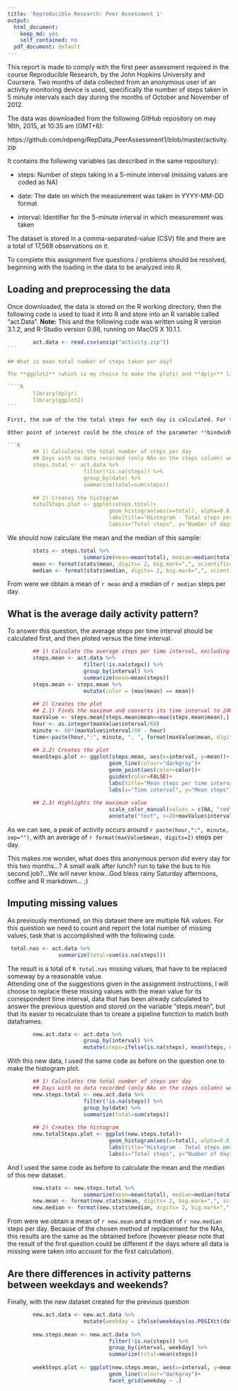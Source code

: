 ```yaml
---
title: 'Reproducible Research: Peer Assessment 1'
output:
  html_document:
    keep_md: yes
    self_contained: no
  pdf_document: default
---
```


This report is made to comply with the first peer assessment required in the course Reproducible Research, by the John Hopkins University and Coursera. Two months of data collected from an anonymous user of an activity monitoring device is used, specifically the number of steps taken in 5 minute intervals each day during the months of October and November of 2012.

The data was downloaded from the following GitHub repository on may 16th, 2015, at 10:35 am (GMT+6):

https://github.com/rdpeng/RepData_PeerAssessment1/blob/master/activity.zip

It contains the following variables (as described in the same repository):

- steps: Number of steps taking in a 5-minute interval (missing values are coded as NA)

- date: The date on which the measurement was taken in YYYY-MM-DD format

- interval: Identifier for the 5-minute interval in which measurement was taken

The dataset is stored in a comma-separated-value (CSV) file and there are a total of 17,568 observations on it.

To complete this assignment five questions / problems should be resolved, beginning with the loading in the data to be analyzed into R. 

## Loading and preprocessing the data

Once downloaded, the data is stored on the R working directory, then the following code is used to load it into R and store into an R variable called "act.Data". 
**Note:** This and the following code was written using R version 3.1.2, and R-Studio version 0.98, running on MacOS X 10.1.1.

````R
        act.data <- read.csv(unzip("activity.zip"))
```

## What is mean total number of steps taken per day?

The **ggplot2** (which is my choice to make the plots) and **dplyr** libraries are required to be installed and loaded in order to run the code properly. The following code is used to load these libraries.

````R
        library(dplyr)
        library(ggplot2)
```

First, the sum of the the total steps for each day is calculated. For this calculation a wide number of functions and / or packages could be used. After observing that some methods (for example the function **aggregate**) return a 0 for days in which all values were NA, my choice was the library **dplyr**, which excludes those days from the resulting dataframe. This is specially important for the calculations of the mean and the median (evidently to include those zeros would bring different results).  

Other point of interest could be the choice of the parameter **bindwidht = 700**, which simply is one approximation to the default value range / 30. I replaced this default value to avoid a warning message.

```R
        ## 1) Calculates the total number of steps per day
        ## Days with no data recorded (only NAs on the steps column) were exclude
        steps.total <- act.data %>% 
                        filter(!is.na(steps)) %>% 
                        group_by(date) %>% 
                        summarize(total=sum(steps))
        
        ## 2) Creates the histogram
        totalSteps.plot <- ggplot(steps.total)+
                                geom_histogram(aes(x=total), alpha=0.8, fill="red", colour="white", binwidth=700)+
                                labs(title="Histogram - Total steps per day")+
                                labs(x="Total steps", y="Number of days")
````

We should now calculate the mean and the median of this sample:

```R
        stats <- steps.total %>% 
                        summarize(mean=mean(total), median=median(total))
        mean <- format(stats$mean, digits= 2, big.mark=",", scientific=FALSE)
        median <- format(stats$median, digits= 2, big.mark=",", scientific=FALSE)
```

From were we obtain a mean of `r mean` and a median of `r median` steps per day.

## What is the average daily activity pattern?

To answer this question, the average steps per time interval should be calculated first, and then ploted versus the time interval.

```R
        ## 1) Calculate the average steps per time interval, excluding data with NA values
        steps.mean <- act.data %>% 
                        filter(!is.na(steps)) %>% 
                        group_by(interval) %>% 
                        summarize(mean=mean(steps))
        steps.mean <- steps.mean %>% 
                        mutate(color = (max(mean) == mean))
        
        ## 2) Creates the plot
        ## 2.1) Finds the maximum and converts its time interval to 24H format
        maxValue <- steps.mean[steps.mean$mean==max(steps.mean$mean),]
        hour <- as.integer(maxValue$interval/60)
        minute <- 60*(maxValue$interval/60 - hour)
        time<-paste(hour,":", minute, ", ", format(maxValue$mean, digits=1), sep="")
        
        ## 2.2) Creates the plot
        meanSteps.plot <- ggplot(steps.mean, aes(x=interval, y=mean))+
                                geom_line(colour="darkgray")+
                                geom_point(aes(color=color))+
                                guides(color=FALSE)+
                                labs(title="Mean steps per time interval")+
                                labs(x="Time interval", y="Mean steps")+
        
        ## 2.3) Highlights the maximum value
                                scale_color_manual(values = c(NA, "red"))+
                                annotate("text", x=20+maxValue$interval, y=maxValue$mean, label=time, colour="darkred", size=3, hjust=0)
```

As we can see, a peak of activity occurs around `r paste(hour,":", minute, sep="")`, with an average of `r format(maxValue$mean, digits=2)` steps per day.

This makes me wonder, what does this anonymous person did every day for this two months...? A small walk after lunch? run to take the bus to his second job?...We will never know...God bless rainy Saturday afternoons, coffee and R markdown... ;)

## Imputing missing values

As previously mentioned, on this dataset there are multiple NA values. For this question we need to count and report the total number of missing values, task that is accomplished with the following code.

```R
 total.nas <- act.data %>% 
                summarize(total=sum(is.na(steps)))
```

The result is a total of `R total.nas` missing values, that have to be replaced someway by a reasonable value.  
Attending one of the suggestions given in the assignment instructions, I will choose to replace these missing values with the mean value for its correspondent time interval, data that has been already calculated to answer the previous question and stored on the variable "steps.mean", but that its easier to recalculate than to create a pipeline function to match both dataframes.

```R
        new.act.data <- act.data %>% 
                        group_by(interval) %>% 
                        mutate(steps=ifelse(is.na(steps), mean(steps, na.rm=TRUE), steps))
```

With this new data, I used the same code as before on the question one to make the histogram plot.

```R
        ## 1) Calculates the total number of steps per day
        ## Days with no data recorded (only NAs on the steps column) were exclude
        new.steps.total <- new.act.data %>% 
                        filter(!is.na(steps)) %>% 
                        group_by(date) %>% 
                        summarize(total=sum(steps))
        
        ## 2) Creates the histogram
        new.totalSteps.plot <- ggplot(new.steps.total)+ 
                                geom_histogram(aes(x=total), alpha=0.8, fill="red", colour="white", binwidth=700)+
                                labs(title="Histogram - Total steps per day")+
                                labs(x="Total steps", y="Number of days")
```

And I used the same code as before to calculate the mean and the median of this new dataset.

```R
        new.stats <- new.steps.total %>% 
                        summarize(mean=mean(total), median=median(total))
        new.mean <- format(new.stats$mean, digits= 2, big.mark=",", scientific=FALSE)
        new.median <- format(new.stats$median, digits= 2, big.mark=",", scientific=FALSE)
```

From were we obtain a mean of `r new.mean` and a median of `r new.median` steps per day. Because of the chosen method of replacement for the NAs, this results are the same as the obtained before (however please note that the result of the first question could be different if the days where all data is missing were taken into account for the first calculation).

## Are there differences in activity patterns between weekdays and weekends?

Finally, with the new dataset created for the previous question

```R
        new.act.data <- new.act.data %>% 
                        mutate(weekday = ifelse(weekdays(as.POSIXct(date))=="Saturday" | weekdays(as.POSIXct(date))=="Sunday", "weekend", "weekday"))
                        
        new.steps.mean <- new.act.data %>% 
                                filter(!is.na(steps)) %>% 
                                group_by(interval, weekday) %>% 
                                summarize(total=mean(steps))
                                
        weekSteps.plot <- ggplot(new.steps.mean, aes(x=interval, y=mean))+
                                geom_line(colour="darkgray")+ 
                                facet_grid(weekday ~ .)
```
